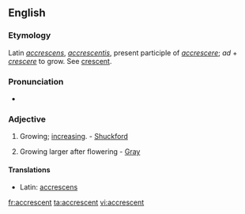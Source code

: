 ==English==

===Etymology===
Latin ''[[accrescens]]'', ''[[accrescentis]]'', present participle of ''[[accrescere]]''; ''ad'' + ''[[crescere]]'' to grow. See [[crescent]].

===Pronunciation===
* {{RP}} {{IPA|/əˈkɹɛsənt/}}
{{rfap}}

===Adjective===
{{en-adj}}

# Growing; [[increasing]]. - [[Shuckford]]
# {{botany}} Growing larger after flowering - [[Gray]]

====Translations====
*Latin: [[accrescens]]

[[fr:accrescent]]
[[ta:accrescent]]
[[vi:accrescent]]